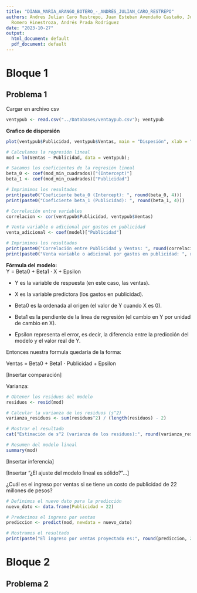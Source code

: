 ```yaml
---
title: "DIANA_MARIA_ARANGO_BOTERO_-_ANDRÉS_JULIAN_CARO_RESTREPO"
authors: Andres Julian Caro Restrepo, Juan Esteban Avendaño Castaño, Julian Andrés
  Romero Hinestroza, Andrés Prada Rodríguez
date: "2023-10-27"
output:
  html_document: default
  pdf_document: default
---
```


# Bloque 1

## Problema 1

Cargar en archivo csv

```r
ventypub <- read.csv("../Databases/ventaypub.csv"); ventypub
```

**Grafico de dispersión**

```r
plot(ventypub$Publicidad, ventypub$Ventas, main = "Dispesión", xlab = "Publicidad", ylab = "Ventas")
```

```r
# Calculamos la regresión lineal
mod = lm(Ventas ~ Publicidad, data = ventypub);

# Sacamos los coeficientes de la regresión lineal
beta_0 <- coef(mod_min_cuadrados)["(Intercept)"]
beta_1 <- coef(mod_min_cuadrados)["Publicidad"]

# Imprimimos los resultados
print(paste0("Coeficiente beta_0 (Intercept): ", round(beta_0, 4)))
print(paste0("Coeficiente beta_1 (Publicidad): ", round(beta_1, 4)))
```

```r
# Correlación entre variables
correlacion <- cor(ventypub$Publicidad, ventypub$Ventas)

# Venta variable o adicional por gastos en publicidad
venta_adicional <- coef(model)["Publicidad"]

# Imprimimos los resultados
print(paste0("Correlación entre Publicidad y Ventas: ", round(correlacion, 4)))
print(paste0("Venta variable o adicional por gastos en publicidad: ", round(venta_adicional, 4)))
```

**Fórmula del modelo:**\
Y = Beta0 + Beta1 · X + Epsilon

-   Y es la variable de respuesta (en este caso, las ventas).

-   X es la variable predictora (los gastos en publicidad).

-   Beta0 es la ordenada al origen (el valor de Y cuando X es 0).

-   Beta1​ es la pendiente de la línea de regresión (el cambio en Y por unidad de cambio en X).

-   Epsilon representa el error, es decir, la diferencia entre la predicción del modelo y el valor real de Y.

Entonces nuestra formula quedaría de la forma:

Ventas = Beta0​ + Beta1 ​⋅ Publicidad + Epsilon

[Insertar comparación]

Varianza:

```r
# Obtener los residuos del modelo
residuos <- resid(mod)

# Calcular la varianza de los residuos (s^2)
varianza_residuos <- sum(residuos^2) / (length(residuos) - 2)

# Mostrar el resultado
cat("Estimación de s^2 (varianza de los residuos):", round(varianza_residuos, 2), "\n")
```

```r
# Resumen del modelo lineal
summary(mod)
```

[Insertar inferencia]

[Insertar "¿El ajuste del modelo lineal es sólido?"...]

¿Cuál es el ingreso por ventas si se tiene un costo de publicidad de 22 millones de pesos?

```r
# Definimos el nuevo dato para la predicción
nuevo_dato <- data.frame(Publicidad = 22)

# Predecimos el ingreso por ventas
prediccion <- predict(mod, newdata = nuevo_dato)

# Mostramos el resultado
print(paste("El ingreso por ventas proyectado es:", round(prediccion, 2), "millones de pesos"))
```

# Bloque 2

## Problema 2

